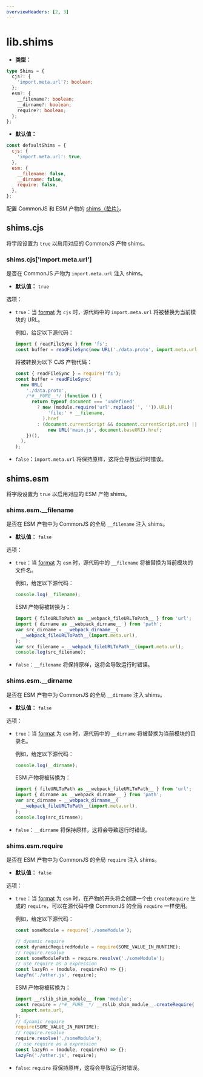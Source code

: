 ```yaml
---
overviewHeaders: [2, 3]
---
```


# lib.shims

- **类型：**

```ts
type Shims = {
  cjs?: {
    'import.meta.url'?: boolean;
  };
  esm?: {
    __filename?: boolean;
    __dirname?: boolean;
    require?: boolean;
  };
};
```

- **默认值：**

```js
const defaultShims = {
  cjs: {
    'import.meta.url': true,
  },
  esm: {
    __filename: false,
    __dirname: false,
    require: false,
  },
};
```

配置 CommonJS 和 ESM 产物的 [shims（垫片）](https://developer.mozilla.org/zh-CN/docs/Glossary/Shim)。

## shims.cjs

将字段设置为 `true` 以启用对应的 CommonJS 产物 shims。

### shims.cjs['import.meta.url']

是否在 CommonJS 产物为 `import.meta.url` 注入 shims。

- **默认值：** `true`

选项：

- `true`：当 [format](/config/lib/format) 为 `cjs` 时，源代码中的 `import.meta.url` 将被替换为当前模块的 URL。

  例如，给定以下源代码：

  ```js
  import { readFileSync } from 'fs';
  const buffer = readFileSync(new URL('./data.proto', import.meta.url));
  ```

  将被转换为以下 CJS 产物代码：

  ```js
  const { readFileSync } = require('fs');
  const buffer = readFileSync(
    new URL(
      './data.proto',
      /*#__PURE__*/ (function () {
        return typeof document === 'undefined'
          ? new (module.require('url'.replace('', '')).URL)(
              'file:' + __filename,
            ).href
          : (document.currentScript && document.currentScript.src) ||
              new URL('main.js', document.baseURI).href;
      })(),
    ),
  );
  ```

- `false`：`import.meta.url` 将保持原样，这将会导致运行时错误。

## shims.esm

将字段设置为 `true` 以启用对应的 ESM 产物 shims。

### shims.esm.\_\_filename

是否在 ESM 产物中为 CommonJS 的全局 `__filename` 注入 shims。

- **默认值：** `false`

选项：

- `true`：当 [format](/config/lib/format) 为 `esm` 时，源代码中的 `__filename` 将被替换为当前模块的文件名。

  例如，给定以下源代码：

  ```js
  console.log(__filename);
  ```

  ESM 产物将被转换为：

  ```js
  import { fileURLToPath as __webpack_fileURLToPath__ } from 'url';
  import { dirname as __webpack_dirname__ } from 'path';
  var src_dirname = __webpack_dirname__(
    __webpack_fileURLToPath__(import.meta.url),
  );
  var src_filename = __webpack_fileURLToPath__(import.meta.url);
  console.log(src_filename);
  ```

- `false`：`__filename` 将保持原样，这将会导致运行时错误。

### shims.esm.\_\_dirname

是否在 ESM 产物中为 CommonJS 的全局 `__dirname` 注入 shims。

- **默认值：** `false`

选项：

- `true`：当 [format](/config/lib/format) 为 `esm` 时，源代码中的 `__dirname` 将被替换为当前模块的目录名。

  例如，给定以下源代码：

  ```js
  console.log(__dirname);
  ```

  ESM 产物将被转换为：

  ```js
  import { fileURLToPath as __webpack_fileURLToPath__ } from 'url';
  import { dirname as __webpack_dirname__ } from 'path';
  var src_dirname = __webpack_dirname__(
    __webpack_fileURLToPath__(import.meta.url),
  );
  console.log(src_dirname);
  ```

- `false`：`__dirname` 将保持原样，这将会导致运行时错误。

### shims.esm.require

是否在 ESM 产物中为 CommonJS 的全局 `require` 注入 shims。

- **默认值：** `false`

选项：

- `true`：当 [format](/config/lib/format) 为 `esm` 时，在产物的开头将会创建一个由 `createRequire` 生成的 `require`，可以在源代码中像 CommonJS 的全局 `require` 一样使用。

  例如，给定以下源代码：

  ```js
  const someModule = require('./someModule');

  // dynamic require
  const dynamicRequiredModule = require(SOME_VALUE_IN_RUNTIME);
  // require.resolve
  const someModulePath = require.resolve('./someModule');
  // use require as a expression
  const lazyFn = (module, requireFn) => {};
  lazyFn('./other.js', require);
  ```

  ESM 产物将被转换为：

  ```js
  import __rslib_shim_module__ from 'module';
  const require = /*#__PURE__*/ __rslib_shim_module__.createRequire(
    import.meta.url,
  );
  // dynamic require
  require(SOME_VALUE_IN_RUNTIME);
  // require.resolve
  require.resolve('./someModule');
  // use require as a expression
  const lazyFn = (module, requireFn) => {};
  lazyFn('./other.js', require);
  ```

- `false`: `require` 将保持原样，这将会导致运行时错误。
